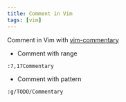 ```yaml
---
title: Comment in Vim 
tags: [vim]
---
```


Comment in Vim with [vim-commentary](https://github.com/tpope/vim-commentary)

- Comment with range

```
:7,17Commentary
```

- Comment with pattern

```
:g/TODO/Commentary
```
